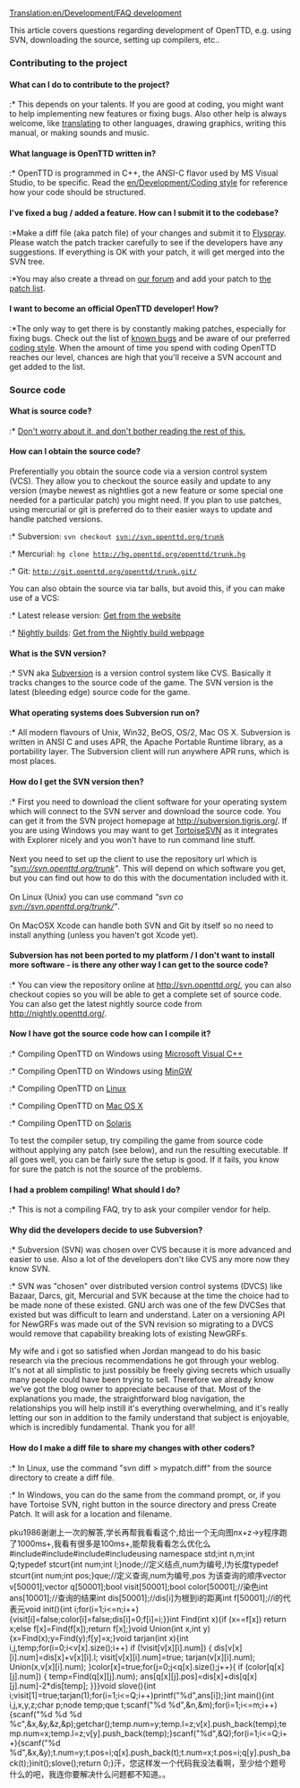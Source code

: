 [[Translation:en/Development/FAQ development]]


This article covers questions regarding development of OpenTTD, e.g. using SVN, downloading the source, setting up compilers, etc..

===Contributing to the project===
====What can I do to contribute to the project?====
:* This depends on your talents. If you are good at coding, you might want to help implementing new features or fixing bugs. Also other help is always welcome, like [[en/Archive/Community/Internationalization|translating]] to other languages, drawing graphics, writing this manual, or making sounds and music.

====What language is OpenTTD written in?====
:* OpenTTD is programmed in C++, the ANSI-C flavor used by MS Visual Studio, to be specific. Read the [[en/Development/Coding style]] for reference how your code should be structured.

====I've fixed a bug / added a feature. How can I submit it to the codebase?====
:*Make a diff file (aka patch file) of your changes and submit it to [http://bugs.openttd.org Flyspray]. Please watch the patch tracker carefully to see if the developers have any suggestions. If everything is OK with your patch, it will get merged into the SVN tree.
:*You may also create a thread on [http://www.tt-forums.net/viewforum.php?f=33 our forum] and add your patch to [[en/Archive/Community/List of patches|the patch list]].

====I want to become an official OpenTTD developer! How?====
:*The only way to get there is by constantly making patches, especially for fixing bugs. Check out the list of [http://bugs.openttd.org/index.php?string=&project=1&type=1 known bugs] and be aware of our preferred [[en/Development/Coding style|coding style]]. When the amount of time you spend with coding OpenTTD reaches our level, chances are high that you'll receive a SVN account and get added to the list.

===Source code===
====What is source code?====
:* [http://www.google.com/search?q=C%2B%2B+tutorial Don't worry about it, and don't bother reading the rest of this.]

====How can I obtain the source code?====
Preferentially you obtain the source code via a version control system (VCS). They allow you to checkout the source easily and update to any version (maybe newest as nightlies got a new feature or some special one needed for a particular patch) you might need. If you plan to use patches, using mercurial or git is preferred do to their easier ways to update and handle patched versions.
:* Subversion: <code>svn checkout svn://svn.openttd.org/trunk</code>
:* Mercurial: <code>hg clone http://hg.openttd.org/openttd/trunk.hg</code>
:* Git: <code>http://git.openttd.org/openttd/trunk.git/</code>

You can also obtain the source via tar balls, but avoid this, if you can make use of a VCS:
:* Latest release version:  [http://www.openttd.org/download-stable  Get from the website]
:* [[en/Archive/Community/Nightly build|Nightly builds]]: [http://nightly.openttd.org/ Get from the Nightly build webpage]

====What is the SVN version?====
:* SVN aka [https://www.wikipedia.org/wiki/Subversion_%28software%29 Subversion] is a version control system like CVS. Basically it tracks changes to the source code of the game. The SVN version is the latest (bleeding edge) source code for the game.

====What operating systems does Subversion run on?====
:* All modern flavours of Unix, Win32, BeOS, OS/2, Mac OS X. Subversion is written in ANSI C and uses APR, the Apache Portable Runtime library, as a portability layer. The Subversion client will run anywhere APR runs, which is most places.

====How do I get the SVN version then?====
:* First you need to download the client software for your operating system which will connect to the SVN server and download the source code. You can get it from the SVN project homepage at http://subversion.tigris.org/. If you are using Windows you may want to get [http://tortoisesvn.tigris.org/ TortoiseSVN] as it integrates with Explorer nicely and you won't have to run command line stuff.<br><br>Next you need to set up the client to use the repository url which is ''"svn://svn.openttd.org/trunk"''. This will depend on which software you get, but you can find out how to do this with the documentation included with it.<br><br>On Linux (Unix) you can use command ''"svn co svn://svn.openttd.org/trunk/"''.<br><br>On MacOSX Xcode can handle both SVN and Git by itself so no need to install anything (unless you haven't got Xcode yet).

====Subversion has not been ported to my platform / I don't want to install more software - is there any other way I can get to the source code?====
:* You can view the repository online at http://svn.openttd.org/, you can also checkout copies so you will be able to get a complete set of source code. You can also get the latest nightly source code from http://nightly.openttd.org/.

====Now I have got the source code how can I compile it?====
:* Compiling OpenTTD on Windows using [[:Category:en/Development/Microsoft Visual C++|Microsoft Visual C++]]
:* Compiling OpenTTD on Windows using [[en/Archive/Compilation and Ports/Compiling on Windows using MinGW|MinGW]]
:* Compiling OpenTTD on [[en/Archive/Compilation and Ports/Compiling on GNU∕Linux and 🟉BSD|Linux]]
:* Compiling OpenTTD on [[en/Archive/Compilation and Ports/Compiling on Mac OS X|Mac OS X]]
:* Compiling OpenTTD on [[en/Archive/Compilation and Ports/Compiling on Solaris|Solaris]]

To test the compiler setup, try compiling the game from source code without applying any patch (see below), and run the resulting executable. If all goes well, you can be fairly sure the setup is good.
If it fails, you know for sure the patch is not the source of the problems.

====I had a problem compiling! What should I do?====
:* This is not a compiling FAQ, try to ask your compiler vendor for help.
====Why did the developers decide to use Subversion?====
:* Subversion (SVN) was chosen over CVS because it is more advanced and easier to use. Also a lot of the developers don't like CVS any more now they know SVN.
:* SVN was "chosen" over distributed version control systems (DVCS) like Bazaar, Darcs, git, Mercurial and SVK because at the time the choice had to be made none of these existed. GNU arch was one of the few DVCSes that existed but was difficult to learn and understand. Later on a versioning API for NewGRFs was made out of the SVN revision so migrating to a DVCS would remove that capability breaking lots of existing NewGRFs.

My wife and i got so satisfied when Jordan mangead to do his basic research via the precious recommendations he got through your weblog. It's not at all simplistic to just possibly be freely giving secrets which usually many people could have been trying to sell. Therefore we already know we've got the blog owner to appreciate because of that. Most of the explanations you made, the straightforward blog navigation, the relationships you will help instill   it's everything overwhelming, and it's really letting our son in addition to the family understand that subject is enjoyable, which is incredibly fundamental. Thank you for all!

====How do I make a diff file to share my changes with other coders?====
:* In Linux, use the command "svn diff > mypatch.diff" from the source directory to create a diff file.
:* In Windows, you can do the same from the command prompt, or, if you have Tortoise SVN, right button in the source directory and press Create Patch. It will ask for a location and filename.

pku1986谢谢上一次的解答,学长再帮我看看这个,给出一个无向图nx+z->y程序跑了1000ms+,我看有很多是100ms+,能帮我看看怎么优化么#include#include#include#includeusing namespace std;int n,m;int Q;typedef stcurt{int num;int l;}node;//定义结点,num为编号,l为长度typedef stcurt{int num;int pos;}que;//定义查询,num为编号,pos 为该查询的顺序vector  v[50001];vector  q[50001];bool visit[50001];bool color[50001];//染色int ans[10001];//查询的结果int dis[50001];//dis[i]为根到i的距离int f[50001];//i的代表元void init(){int i;for(i=1;i<=n;i++){visit[i]=false;color[i]=false;dis[i]=0;f[i]=i;}}int Find(int x){if (x==f[x]) return x;else f[x]=Find(f[x]);return f[x];}void Union(int x,int y){x=Find(x);y=Find(y);f[y]=x;}void tarjan(int x){int i,j,temp;for(i=0;i<v[x].size();i++)   if (!visit[v[x][i].num])   {       dis[v[x][i].num]=dis[x]+v[x][i].l;       visit[v[x][i].num]=true;   tarjan(v[x][i].num);   Union(x,v[x][i].num);   }color[x]=true;for(j=0;j<q[x].size();j++){  if (color[q[x][j].num])  {  temp=Find(q[x][j].num);      ans[q[x][j].pos]=dis[x]+dis[q[x][j].num]-2*dis[temp];  }}}void slove(){int i;visit[1]=true;tarjan(1);for(i=1;i<=Q;i++)printf("%d",ans[i]);}int main(){int i,j,x,y,z;char p;node temp;que t;scanf("%d %d",&n,&m);for(i=1;i<=m;i++){scanf("%d %d %d %c",&x,&y,&z,&p);getchar();temp.num=y;temp.l=z;v[x].push_back(temp);temp.num=x;temp.l=z;v[y].push_back(temp);}scanf("%d",&Q);for(i=1;i<=Q;i++){scanf("%d %d",&x,&y);t.num=y;t.pos=i;q[x].push_back(t);t.num=x;t.pos=i;q[y].push_back(t);}init();slove();return 0;}汗，您这样发一个代码我没法看啊，至少给个题号什么的吧，我连你要解决什么问题都不知道。。